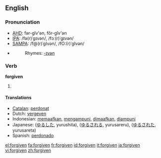 ==English==

===Pronunciation===
*[[w:AHD|AHD]]: fər-gĭv'ən, fôr-gĭv'ən
*[[w:IPA|IPA]]: /fə(r)ˈgɪvən/, /fɔː(r)ˈgɪvən/
*[[w:SAMPA|SAMPA]]: /f@(r)ˈgIvən/, /fO:(r)ˈgIvən/
*{{audio|en-us-forgiven.ogg|Audio (US)}}
*:Rhymes: [[Rhymes:English:-ɪvən|-ɪvən]]

===Verb===
'''forgiven'''
#{{past participle of|''[[forgive]]''}}

====Translations====
*[[Catalan]]: [[perdonat]]
*Dutch: [[vergeven]]
*Indonesian: [[maaf|memaafkan]], [[ampun|mengampuni]], [[maaf|dimaafkan]], [[ampun|diampuni]]
*Japanese: {{JAchar|[[許した]]}} ([[ゆるした]], yurushita), {{JAchar|[[許される]]}} ([[ゆるされる]], yurusareru), {{JAchar|[[許された]]}} ([[ゆるされた]], yurusareta)
*Spanish: [[perdonado]]

[[el:forgiven]]
[[fa:forgiven]]
[[fr:forgiven]]
[[id:forgiven]]
[[it:forgiven]]
[[ja:forgiven]]
[[vi:forgiven]]
[[zh:forgiven]]